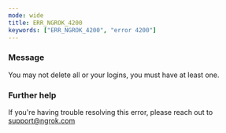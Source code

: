 ```yaml
---
mode: wide
title: ERR_NGROK_4200
keywords: ["ERR_NGROK_4200", "error 4200"]
---
```


### Message

You may not delete all or your logins, you must have at least one.

### Further help

If you're having trouble resolving this error, please reach out to [support@ngrok.com](mailto:support@ngrok.com?subject=Help%20with%20ERR_NGROK_4200)
